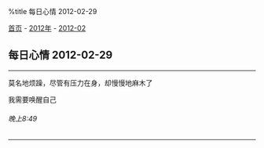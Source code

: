 %title 每日心情 2012-02-29

[[../../../index|首页]] - [[../index|2012年]] - [[index|2012-02]]
==每日心情 2012-02-29==
----
莫名地烦躁，尽管有压力在身，却慢慢地麻木了

我需要唤醒自己
======晚上8:49======
----
